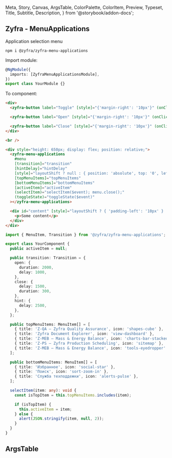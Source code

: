   Meta,
  Story,
  Canvas,
  ArgsTable,
  ColorPalette,
  ColorItem,
  Preview,
  Typeset,
  Title,
  Subtitle,
  Description,
} from '@storybook/addon-docs';

## Zyfra - MenuApplications

<Subtitle>Application selection menu</Subtitle>

```
npm i @zyfra/zyfra-menu-applications
```

Import module:

```typescript
@NgModule({
  imports: [ZyfraMenuApplicationsModule],
})
export class YourModule {}
```

To component:

```html
<div>
  <zyfra-button label="Toggle" [style]="{'margin-right': '10px'}" (onClick)="menu.toggle()"></zyfra-button>

  <zyfra-button label="Open" [style]="{'margin-right': '10px'}" (onClick)="menu.open()"></zyfra-button>

  <zyfra-button label="Close" [style]="{'margin-right': '10px'}" (onClick)="menu.close()"></zyfra-button>
</div>

<br />

<div style="height: 650px; display: flex; position: relative;">
  <zyfra-menu-applications
    #menu
    [transition]="transition"
    [hintDelay]="hintDelay"
    [style]="layoutShift ? null : { position: 'absolute', top: '0', left: '0', height: '100%' }"
    [topMenuItems]="topMenuItems"
    [bottomMenuItems]="bottomMenuItems"
    [activeItem]="activeItem"
    (selectItem)="selectItem($event); menu.close();"
    (toggleState)="toggleState($event)"
  ></zyfra-menu-applications>

  <div id="content" [style]="layoutShift ? { 'padding-left': '10px' } : { 'padding-left': '60px' }">
    <p>Some content</p>
  </div>
</div>
```

```typescript
import { MenuItem, Transition } from '@zyfra/zyfra-menu-applications';

export class YourComponent {
  public activeItem = null;

  public transition: Transition = {
    open: {
      duration: 2000,
      delay: 1000,
    },
    close: {
      delay: 1500,
      duration: 300,
    },
    hint: {
      delay: 2500,
    },
  };

  public topMenuItems: MenuItem[] = [
    { title: 'Z-QA — Zyfra Quality Assurance', icon: 'shapes-cube' },
    { title: 'Zyfra Document Explorer', icon: 'view-dashboard' },
    { title: 'Z-MEB — Mass & Energy Balance', icon: 'charts-bar-stacked' },
    { title: 'Z-PS — Zyfra Production Scheduling', icon: 'sitemap' },
    { title: 'Z-MEB — Mass & Energy Balance', icon: 'tools-eyedropper' },
  ];

  public bottomMenuItems: MenuItem[] = [
    { title: 'Избранное', icon: 'social-star' },
    { title: 'Поиск', icon: 'sort-zoom-in' },
    { title: 'Служба техподдежки', icon: 'alerts-pulse' },
  ];

  selectItem(item: any): void {
    const isTopItem = this.topMenuItems.includes(item);

    if (isTopItem) {
      this.activeItem = item;
    } else {
      alert(JSON.stringify(item, null, 2));
    }
  }
}
```

## ArgsTable

<ArgsTable of={ZyfraMenuApplicationsComponent} />
